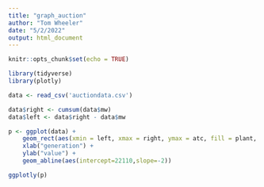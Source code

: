 ```yaml
---
title: "graph_auction"
author: "Tom Wheeler"
date: "5/2/2022"
output: html_document
---
```


```r
knitr::opts_chunk$set(echo = TRUE)

library(tidyverse)
library(plotly)

data <- read_csv('auctiondata.csv')

data$right <- cumsum(data$mw)
data$left <- data$right - data$mw 

p <- ggplot(data) + 
    geom_rect(aes(xmin = left, xmax = right, ymax = atc, fill = plant, ymin =0)) +
    xlab("generation") + 
    ylab("value") +
    geom_abline(aes(intercept=22110,slope=-2)) 

ggplotly(p)

```